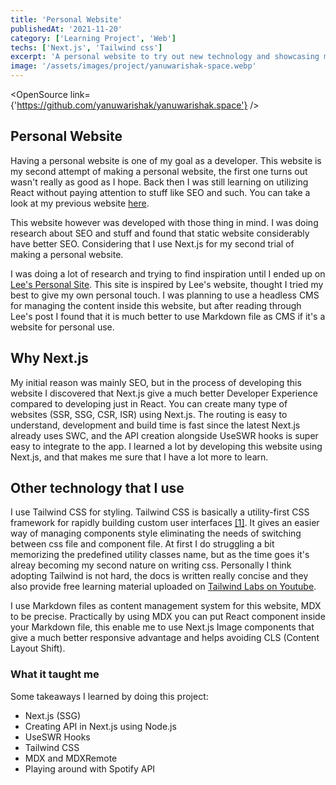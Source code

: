 ```yaml
---
title: 'Personal Website'
publishedAt: '2021-11-20'
category: ['Learning Project', 'Web']
techs: ['Next.js', 'Tailwind css']
excerpt: 'A personal website to try out new technology and showcasing my portfolio.'
image: '/assets/images/project/yanuwarishak-space.webp'
---
```


<OpenSource link={'https://github.com/yanuwarishak/yanuwarishak.space'} />

## Personal Website

Having a personal website is one of my goal as a developer. This website is my second
attempt of making a personal website, the first one turns out wasn't really as good
as I hope. Back then I was still learning on utilizing React without paying attention
to stuff like SEO and such. You can take a look at my previous website [here](https://thirsty-brahmagupta-fa884b.netlify.app/).

This website however was developed with those thing in mind.
I was doing research about SEO and stuff and found that static website considerably have better SEO.
Considering that I use Next.js for my second trial of making a personal website.

I was doing a lot of research and trying to find inspiration until I ended up on [Lee's Personal Site](https://leerob.io).
This site is inspired by Lee's website, thought I tried my best to give my own personal touch.
I was planning to use a headless CMS for managing the content inside this website, but after reading through Lee's post I found that it is much
better to use Markdown file as CMS if it's a website for personal use.

## Why Next.js

My initial reason was mainly SEO, but in the process of developing this website
I discovered that Next.js give a much better Developer Experience compared to developing just in React.
You can create many type of websites (SSR, SSG, CSR, ISR) using Next.js.
The routing is easy to understand, development and build time is fast since the latest Next.js already uses SWC,
and the API creation alongside UseSWR hooks is super easy to integrate to the app.
I learned a lot by developing this website using Next.js, and that makes me sure that I have a lot more to learn.

## Other technology that I use

I use Tailwind CSS for styling. Tailwind CSS is basically a utility-first CSS framework for rapidly building custom user interfaces [[1]](https://www.geeksforgeeks.org/introduction-to-tailwind-css/).
It gives an easier way of managing components style eliminating the needs of switching between css file and component file.
At first I do struggling a bit memorizing the predefined utility classes name, but as the time goes it's alreay becoming my second nature on writing css.
Personally I think adopting Tailwind is not hard, the docs is written really concise
and they also provide free learning material uploaded on [Tailwind Labs on Youtube](https://www.youtube.com/tailwindlabs).

I use Markdown files as content management system for this website, MDX to be precise.
Practically by using MDX you can put React component inside your Markdown file,
this enable me to use Next.js Image components that give a much better responsive advantage
and helps avoiding CLS (Content Layout Shift).

### What it taught me

Some takeaways I learned by doing this project:

- Next.js (SSG)
- Creating API in Next.js using Node.js
- UseSWR Hooks
- Tailwind CSS
- MDX and MDXRemote
- Playing around with Spotify API
